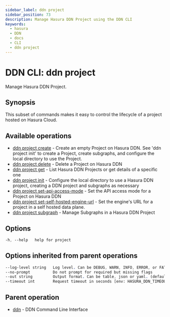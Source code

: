 ```yaml
---
sidebar_label: ddn project
sidebar_position: 73
description: Manage Hasura DDN Project using the DDN CLI
keywords:
  - hasura
  - DDN
  - docs
  - CLI
  - ddn project
---
```


# DDN CLI: ddn project

Manage Hasura DDN Project.

## Synopsis

This subset of commands makes it easy to control the lifecycle of a project hosted on Hasura Cloud.

## Available operations

- [ddn project create](/reference/cli/commands/ddn_project_create) - Create an empty Project on Hasura DDN. See 'ddn project init' to create a Project, create subgraphs, and configure the local directory to use the Project.
- [ddn project delete](/reference/cli/commands/ddn_project_delete) - Delete a Project on Hasura DDN
- [ddn project get](/reference/cli/commands/ddn_project_get) - List Hasura DDN Projects or get details of a specific one
- [ddn project init](/reference/cli/commands/ddn_project_init) - Configure the local directory to use a Hasura DDN project, creating a DDN project and subgraphs as necessary
- [ddn project set-api-access-mode](/reference/cli/commands/ddn_project_set-api-access-mode) - Set the API access mode for a Project on Hasura DDN
- [ddn project set-self-hosted-engine-url](/reference/cli/commands/ddn_project_set-self-hosted-engine-url) - Set the engine's URL for a project in a self hosted data plane.
- [ddn project subgraph](/reference/cli/commands/ddn_project_subgraph) - Manage Subgraphs in a Hasura DDN Project

## Options

```sass
-h, --help   help for project
```

## Options inherited from parent operations

```sass
--log-level string   Log level. Can be DEBUG, WARN, INFO, ERROR, or FATAL. (default "INFO")
--no-prompt          Do not prompt for required but missing flags
--out string         Output format. Can be table, json or yaml. (default "table")
--timeout int        Request timeout in seconds [env: HASURA_DDN_TIMEOUT] (default 100)
```

## Parent operation

- [ddn](/reference/cli/commands/ddn) - DDN Command Line Interface
